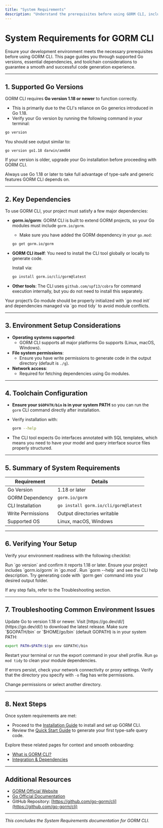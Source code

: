 ```yaml
---
title: "System Requirements"
description: "Understand the prerequisites before using GORM CLI, including supported Go versions and major dependencies. This page ensures your environment is compatible and highlights any essential toolchain considerations."
---
```


# System Requirements for GORM CLI

Ensure your development environment meets the necessary prerequisites before using GORM CLI. This page guides you through supported Go versions, essential dependencies, and toolchain considerations to guarantee a smooth and successful code generation experience.

---

## 1. Supported Go Versions

GORM CLI requires **Go version 1.18 or newer** to function correctly.

- This is primarily due to the CLI's reliance on Go generics introduced in Go 1.18.
- Verify your Go version by running the following command in your terminal:

```bash
go version
```

You should see output similar to:

```plaintext
go version go1.18 darwin/amd64
```

If your version is older, upgrade your Go installation before proceeding with GORM CLI.

<Check>
Always use Go 1.18 or later to take full advantage of type-safe and generic features GORM CLI depends on.
</Check>

---

## 2. Key Dependencies

To use GORM CLI, your project must satisfy a few major dependencies:

- **gorm.io/gorm**: GORM CLI is built to extend GORM projects, so your Go modules must include `gorm.io/gorm`.
  - Make sure you have added the GORM dependency in your `go.mod`:

  ```bash
  go get gorm.io/gorm
  ```

- **GORM CLI itself**: You need to install the CLI tool globally or locally to generate code.

  Install via:

  ```bash
  go install gorm.io/cli/gorm@latest
  ```

- **Other tools**: The CLI uses `github.com/spf13/cobra` for command execution internally, but you do not need to install this separately.

<Note>
Your project’s Go module should be properly initialized with `go mod init` and dependencies managed via `go mod tidy` to avoid module conflicts.
</Note>

---

## 3. Environment Setup Considerations

- **Operating systems supported**:
  - GORM CLI supports all major platforms Go supports (Linux, macOS, Windows).
- **File system permissions**:
  - Ensure you have write permissions to generate code in the output directory (default is `./g`).
- **Network access**:
  - Required for fetching dependencies using Go modules.

---

## 4. Toolchain Configuration

- **Ensure your `$GOPATH/bin` is in your system PATH** so you can run the `gorm` CLI command directly after installation.

- Verify installation with:

  ```bash
  gorm --help
  ```

- The CLI tool expects Go interfaces annotated with SQL templates, which means you need to have your model and query interface source files properly structured.

---

## 5. Summary of System Requirements

| Requirement            | Details                  |
|------------------------|--------------------------|
| Go Version             | 1.18 or later            |
| GORM Dependency        | `gorm.io/gorm`           |
| CLI Installation       | `go install gorm.io/cli/gorm@latest` |
| Write Permissions      | Output directories writable |
| Supported OS           | Linux, macOS, Windows    |

---

## 6. Verifying Your Setup

Verify your environment readiness with the following checklist:

<Steps>
  <Step title="Check Go version">
    Run `go version` and confirm it reports 1.18 or later.
  </Step>
  <Step title="Verify GORM dependency">
    Ensure your project includes `gorm.io/gorm` in `go.mod`.
  </Step>
  <Step title="Confirm `gorm` CLI installation">
    Run `gorm --help` and see the CLI help description.
  </Step>
  <Step title="Test write access">
    Try generating code with `gorm gen` command into your desired output folder.
  </Step>
</Steps>

If any step fails, refer to the Troubleshooting section.

---

## 7. Troubleshooting Common Environment Issues

<AccordionGroup title="Common Setup Issues">
<Accordion title="Go Version Is Outdated">
Update Go to version 1.18 or newer. Visit [https://go.dev/dl/](https://go.dev/dl/) to download the latest release.
</Accordion>
<Accordion title="`gorm` Command Not Found After Installation">
Make sure `$GOPATH/bin` or `$HOME/go/bin` (default GOPATH) is in your system PATH:

```bash
export PATH=$PATH:$(go env GOPATH)/bin
```

Restart your terminal or run the export command in your shell profile.
</Accordion>
<Accordion title="Dependency Conflicts or Missing Modules">
Run `go mod tidy` to clean your module dependencies.

If errors persist, check your network connectivity or proxy settings.
</Accordion>
<Accordion title="Permission Denied Writing Generated Files">
Verify that the directory you specify with `-o` flag has write permissions.

Change permissions or select another directory.
</Accordion>
</AccordionGroup>

---

## 8. Next Steps

Once system requirements are met:

- Proceed to the [Installation Guide](../installation) to install and set up GORM CLI.
- Review the [Quick Start Guide](../first-code-generation) to generate your first type-safe query code.

Explore these related pages for context and smooth onboarding:

- [What is GORM CLI?](../../../overview/introduction-and-key-concepts/what-is-gorm-cli)
- [Integration & Dependencies](../../../overview/product-architecture-overview/integration-and-dependencies)

---

## Additional Resources

- [GORM Official Website](https://gorm.io/)
- [Go Official Documentation](https://golang.org/doc/)
- GitHub Repository: [https://github.com/go-gorm/cli](https://github.com/go-gorm/cli)

---

*This concludes the System Requirements documentation for GORM CLI.*